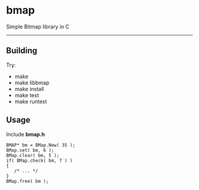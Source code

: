 = bmap =

Simple Bitmap library in C

----------------------------------------------------------------------

== Building ==
Try:
* make
* make libbmap
* make install
* make test
* make runtest

== Usage ==
Include '''bmap.h'''
 
 BMAP* bm = BMap.New( 35 );
 BMap.set( bm, 6 );
 BMap.clear( bm, 5 );
 if( BMap.check( bm, 7 ) )
 {
    /* ... */
 }
 BMap.free( bm );
